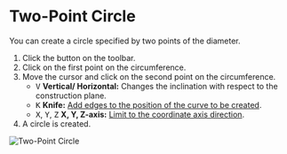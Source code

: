 
# Two-Point Circle

<Reference shortcut='' command='Two-Point Circle' button='Toolbar' />

You can create a circle specified by two points of the diameter.

1. Click the button <ButtonIcon type="button-two-point-circle" /> on the toolbar.
2. Click on the first point on the circumference.
3. Move the cursor and click on the second point on the circumference.
   - <kbd>V</kbd> **Vertical/ Horizontal:** Changes the inclination with respect to the construction plane.
   - <kbd>K</kbd> **Knife:** [Add edges to the position of the curve to be created](./sketching-tips#add-edges-to-the-position-of-the-curve-to-be-created).
   - <kbd>X</kbd>, <kbd>Y</kbd>, <kbd>Z</kbd> **X, Y, Z-axis:** [Limit to the coordinate axis direction](./sketching-tips#limit-to-the-coordinate-axis-direction).
4. A circle is created.

![Two-Point Circle](/img/two-point-circle.gif)








